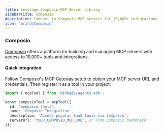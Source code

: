 ```yaml
---
title: Leverage Composio MCP Server Library
sidebarTitle: Composio
description: Connect to Composio MCP servers for 10,000+ integrations
icon: "brand/Composio"
---
```


### Composio

[Composio](https://composio.dev/) offers a platform for building and managing MCP servers with access to 10,000+ tools and integrations.

#### Quick integration

Follow Composio's MCP Gateway setup to obtain your MCP server URL and credentials. Then register it as a tool in your project:

```typescript
import { mcpTool } from '@inkeep/agents-sdk';

const composioTool = mcpTool({
  id: 'composio-tools',
  name: 'Composio Integration',
  description: 'Access popular SaaS tools via Composio',
  serverUrl: 'YOUR_COMPOSIO_MCP_URL', // From Composio dashboard
});
```